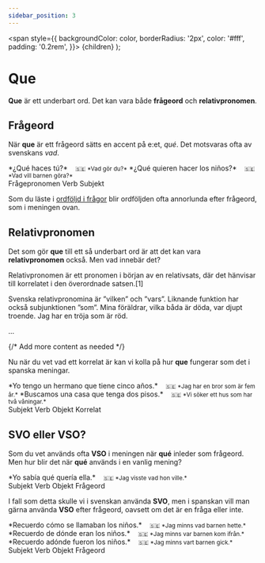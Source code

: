 ```yaml
---
sidebar_position: 3
---
```



  <span
    style={{
      backgroundColor: color,
      borderRadius: '2px',
      color: '#fff',
      padding: '0.2rem',
    }}>
    {children}
  </span>
);

# <Highlight color="var(--highlight)">Que</Highlight>

**Que** är ett underbart ord. Det kan vara både **frågeord** och **relativpronomen**.

## Frågeord

När **que** är ett frågeord sätts en accent på e:et, *qué*. Det motsvaras ofta av svenskans *vad*.

<div className="custom-quote">  
*¿<span style={{color: 'magenta'}}>Qué</span> <span style={{color: 'red'}}>haces</span> <span style={{color: 'var(--highlight)'}}>tú</span>?*   
&nbsp;&nbsp;&nbsp;<small>🇸🇪 *Vad gör du?*</small>   
*¿<span style={{color: 'magenta'}}>Qué</span> <span style={{color: 'red'}}>quieren hacer</span> <span style={{color: 'var(--highlight)'}}>los niños</span>?*   
&nbsp;&nbsp;&nbsp;<small>🇸🇪 *Vad vill barnen göra?*</small>   
</div>

<div className="subject-box">
  <span className="magenta-dot"></span>
  <span className="subject-text">Frågepronomen</span>
  <span className="red-dot"></span>
  <span className="subject-text">Verb</span>
  <span className="blue-dot"></span>
  <span className="subject-text">Subjekt</span>
</div>

Som du läste i [ordföljd i frågor](/docs/Syntax/Ordföljd%20i%20frågor) blir ordföljden ofta annorlunda efter frågeord, som i meningen ovan. 

## Relativpronomen

Det som gör **que** till ett så underbart ord är att det kan vara **relativpronomen** också. Men vad innebär det? 

<div className="browser-container">
  <BrowserWindow title="https://sv.wikipedia.org/wiki/Relativpronomen">
<p>
Relativpronomen är ett pronomen i början av en relativsats, där det hänvisar till korrelatet i den överordnade satsen.[1]

Svenska relativpronomina är ”vilken” och ”vars”. Liknande funktion har också subjunktionen ”som”.
Mina föräldrar, vilka båda är döda, var djupt troende.
Jag har en tröja som är röd.  

...
</p>
    {/* Add more content as needed */}
  </BrowserWindow>
</div>

Nu när du vet vad ett korrelat är kan vi kolla på hur **que** fungerar som det i spanska meningar.

<div className="custom-quote">  
*<span style={{color: 'var(--highlight)'}}>Yo</span> <span style={{color: 'red'}}>tengo</span> <span style={{color: 'lightseagreen'}}>un hermano</span> <span style={{color: 'magenta'}}>que</span> <span style={{color: 'red'}}>tiene</span>  <span style={{color: 'lightseagreen'}}>cinco años</span>.*   
&nbsp;&nbsp;&nbsp;<small>🇸🇪 *Jag har en bror som är fem år.*</small>   
*<span style={{color: 'red'}}>Buscamos</span> <span style={{color: 'lightseagreen'}}>una casa</span> <span style={{color: 'magenta'}}>que</span> <span style={{color: 'red'}}>tenga</span>  <span style={{color: 'lightseagreen'}}>dos pisos</span>.*   
&nbsp;&nbsp;&nbsp;<small>🇸🇪 *Vi söker ett hus som har två våningar.*</small>   
</div>

<div className="subject-box">
  <span className="blue-dot"></span>
  <span className="subject-text">Subjekt</span>
  <span className="red-dot"></span>
  <span className="subject-text">Verb</span>
    <span className="aqua-dot"></span>
  <span className="subject-text">Objekt</span>
  <span className="magenta-dot"></span>
  <span className="subject-text">Korrelat</span>
</div>

## SVO eller VSO?

Som du vet används ofta **VSO** i meningen när **qué** inleder som frågeord. Men hur blir det när **qué** används i en vanlig mening?

<div className="custom-quote">  
*<span style={{color: 'var(--highlight)'}}>Yo</span> <span style={{color: 'red'}}>sabía</span> <span style={{color: 'magenta'}}>qué</span> <span style={{color: 'red'}}>quería</span> <span style={{color: 'var(--highlight)'}}>ella</span>.*   
&nbsp;&nbsp;&nbsp;<small>🇸🇪 *Jag visste vad hon ville.*</small>   
</div>

<div className="subject-box">
  <span className="blue-dot"></span>
  <span className="subject-text">Subjekt</span>
  <span className="red-dot"></span>
  <span className="subject-text">Verb</span>
    <span className="aqua-dot"></span>
  <span className="subject-text">Objekt</span>
  <span className="magenta-dot"></span>
  <span className="subject-text">Frågeord</span>
</div>

I fall som detta skulle vi i svenskan använda **SVO**, men i spanskan vill man gärna använda **VSO** efter frågeord, oavsett om det är en fråga eller inte.

<div className="custom-quote">  
*<span style={{color: 'red'}}>Recuerdo</span> <span style={{color: 'magenta'}}>cómo</span> <span style={{color: 'red'}}>se llamaban</span> <span style={{color: 'var(--highlight)'}}>los niños</span>.*   
&nbsp;&nbsp;&nbsp;<small>🇸🇪 *Jag minns vad barnen hette.*</small>   
*<span style={{color: 'red'}}>Recuerdo</span> <span style={{color: 'magenta'}}>de dónde</span> <span style={{color: 'red'}}>eran</span> <span style={{color: 'var(--highlight)'}}>los niños</span>.*   
&nbsp;&nbsp;&nbsp;<small>🇸🇪 *Jag minns var barnen kom ifrån.*</small>   
*<span style={{color: 'red'}}>Recuerdo</span> <span style={{color: 'magenta'}}>adónde</span> <span style={{color: 'red'}}>fueron</span> <span style={{color: 'var(--highlight)'}}>los niños</span>.*   
&nbsp;&nbsp;&nbsp;<small>🇸🇪 *Jag minns vart barnen gick.*</small>  
</div>

<div className="subject-box">
  <span className="blue-dot"></span>
  <span className="subject-text">Subjekt</span>
  <span className="red-dot"></span>
  <span className="subject-text">Verb</span>
    <span className="aqua-dot"></span>
  <span className="subject-text">Objekt</span>
  <span className="magenta-dot"></span>
  <span className="subject-text">Frågeord</span>
</div>